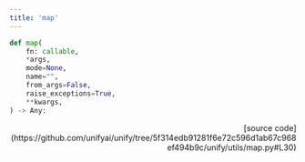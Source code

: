 ```yaml
---
title: 'map'
---
```


```python
def map(
    fn: callable,
    *args,
    mode=None,
    name="",
    from_args=False,
    raise_exceptions=True,
    **kwargs,
) -> Any:
```

<p align="right">[source code](https://github.com/unifyai/unify/tree/5f314edb91281f6e72c596d1ab67c968ef494b9c/unify/utils/map.py#L30)</p>

